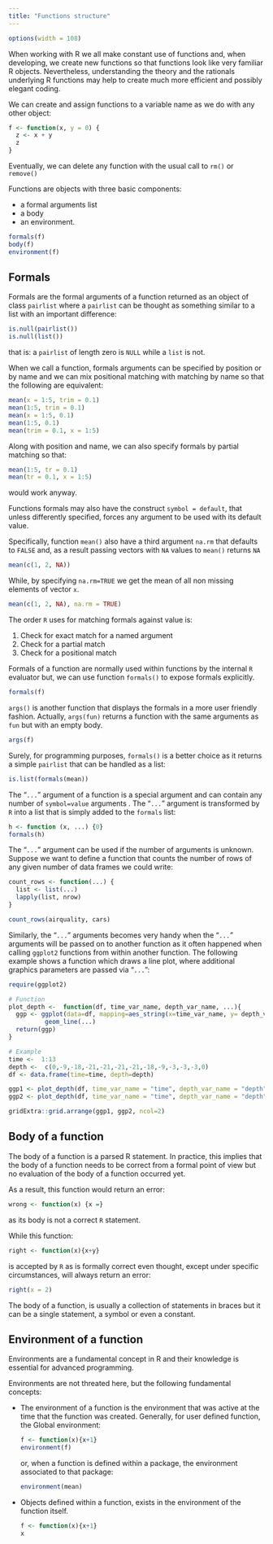 ```yaml
---
title: "Functions structure"
---
```



```r
options(width = 108)
```


When working with R we all make constant use of functions and, when developing, we create new functions so that functions look like very familiar R objects. Nevertheless, understanding the theory and the rationals underlying R functions may help to create much more efficient and possibly elegant coding.

We can create and assign functions to a variable name as we do with any other object:

```r
f <- function(x, y = 0) {
  z <- x + y
  z
}
```

Eventually, we can delete any function  with the usual call to `rm()` or `remove()`

Functions are objects with three basic components: 

* a formal arguments list
* a body
* an environment. 

```r
formals(f)
body(f)
environment(f)
```


## Formals

Formals are the formal arguments of a function returned as an object of class `pairlist` where a `pairlist` can be thought as something similar to a list with an important difference:

```r
is.null(pairlist())
is.null(list())
```

that is: a `pairlist` of length zero is `NULL` while a `list` is not.

When we call a function, formals arguments can be specified by position or by name and we can mix positional matching with matching by name so that the following are equivalent:

```r

mean(x = 1:5, trim = 0.1)
mean(1:5, trim = 0.1)
mean(x = 1:5, 0.1)
mean(1:5, 0.1)
mean(trim = 0.1, x = 1:5)
```

Along with position and name, we can also specify formals by partial matching so that:

```r
mean(1:5, tr = 0.1)
mean(tr = 0.1, x = 1:5)
```

would work anyway.

Functions formals may also have the construct `symbol = default`, that unless differently specified, forces any argument to be used with its default value.

Specifically, function `mean()` also have a third argument `na.rm` that defaults to `FALSE` and, as a result passing vectors with `NA` values to `mean()` returns `NA`

```r
mean(c(1, 2, NA))
```

While, by specifying `na.rm=TRUE` we get the mean of all non missing elements of vector `x`.

```r
mean(c(1, 2, NA), na.rm = TRUE)
```

The order `R` uses for matching formals against value is:

1. Check for exact match for a named argument
2. Check for a partial match
3. Check for a positional match

Formals of a function are normally used within functions by the internal `R` evaluator but, we can use function `formals()` to expose formals explicitly. 

```r
formals(f)
```

`args()` is another function that displays the formals in a more user friendly fashion. Actually, `args(fun)` returns a function with the same arguments as `fun` but with an empty body.  

```r
args(f)
```

Surely, for programming purposes,  `formals()` is a better choice as it returns a simple `pairlist` that can be handled as a list:


```r
is.list(formals(mean))
```

The "`...`" argument of a function is a special argument and can contain any number of `symbol=value` arguments .  The "`...`" argument is transformed by `R` into a list that is simply added to the `formals` list:

```r
h <- function (x, ...) {0}
formals(h)
```

The "`...`" argument can be used if the number of arguments is unknown. Suppose we want to define a function that counts the number of rows of any given number of data frames we could write:

```r
count_rows <- function(...) {
  list <- list(...)
  lapply(list, nrow)
}

count_rows(airquality, cars)
```


Similarly, the "`...`" arguments becomes very handy when the "`...`" arguments will be passed on to another function as it often happened when calling `ggplot2` functions from within another function. The following example shows a function which draws a line plot, where additional graphics parameters are passed via "`...`":

```r
require(ggplot2)

# Function
plot_depth <-  function(df, time_var_name, depth_var_name, ...){
  ggp <- ggplot(data=df, mapping=aes_string(x=time_var_name, y= depth_var_name)) +
          geom_line(...)
  return(ggp)
}

# Example
time <-  1:13
depth <-  c(0,-9,-18,-21,-21,-21,-21,-18,-9,-3,-3,-3,0)
df <- data.frame(time=time, depth=depth)

ggp1 <- plot_depth(df, time_var_name = "time", depth_var_name = "depth", linetype = 2)
ggp2 <- plot_depth(df, time_var_name = "time", depth_var_name = "depth", size = 4, col = "red")

gridExtra::grid.arrange(ggp1, ggp2, ncol=2)
```

## Body of a function

The body of a function is a parsed R statement. In practice, this implies that the body of a function needs to be correct from a formal point of view but no evaluation of the body of a function occurred yet. 

As a result, this function would return an error:

```r
wrong <- function(x) {x =}
```

as its body is not a correct `R` statement.

While this function:

```r
right <- function(x){x+y}
```

is accepted by `R` as is formally correct even thought, except under specific circumstances, will always return an error:

```r
right(x = 2)
```
The body of a function, is usually a collection of statements in braces but it can be a single statement, a symbol or even a constant.

## Environment of a function
Environments are a fundamental concept in R and their knowledge is essential for advanced programming.

Environments are not threated here, but the following fundamental concepts:

 * The environment of a function is the environment that was active at the time that the function was created. Generally, for user defined function, the Global environment:

    ```r
    f <- function(x){x+1}
    environment(f)
    ```
    or, when a function is defined within a package, the environment associated to that package:

    ```r
    environment(mean)
    ```

 * Objects defined within a function, exists in the environment of the function itself.
 
    ```r
    f <- function(x){x+1}
    x
   ```

